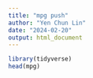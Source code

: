 ```yaml
---
title: "mpg push"
author: "Yen Chun Lin"
date: "2024-02-20"
output: html_document
---
```


```r
library(tidyverse)
head(mpg)
```

